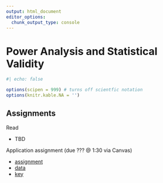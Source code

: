 ```yaml
--- 
output: html_document 
editor_options:  
  chunk_output_type: console
--- 
```

 

# Power Analysis and Statistical Validity {.unnumbered}

```r
#| echo: false

options(scipen = 999) # turns off scientfic notation
options(knitr.kable.NA = '')
```



## Assignments

Read

- TBD 

Application assignment (due ??? @ 1:30 via Canvas)

- [assignment]()
- [data]()
- [key]()

